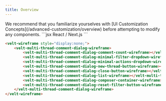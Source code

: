 ```yaml
---
title: Overview
---
```


<Note>
We recommend that you familiarize yourselves with [UI Customization Concepts](/advanced-customization/overview) before attempting to modify any components.
</Note>



<RequestExample>
```jsx React / Next.js
<VeltWireframe>
    <VeltMultiThreadCommentDialogWireframe>
        <VeltMultiThreadCommentDialogWireframe.CommentCount />
        <VeltMultiThreadCommentDialogWireframe.MinimalFilterDropdown />
        <VeltMultiThreadCommentDialogWireframe.MinimalActionsDropdown />
        <VeltMultiThreadCommentDialogWireframe.NewThreadButton />
        <VeltMultiThreadCommentDialogWireframe.CloseButton />
        <VeltMultiThreadCommentDialogWireframe.List />
        <VeltMultiThreadCommentDialogWireframe.ComposerContainer />
        <VeltMultiThreadCommentDialogWireframe.ResetFilterButton />
    </VeltMultiThreadCommentDialogWireframe>
</VeltWireframe>
```


```HTML HTML
<velt-wireframe style="display:none;">
    <velt-multi-thread-comment-dialog-wireframe>
        <velt-multi-thread-comment-dialog-comment-count-wireframe></velt-multi-thread-comment-dialog-comment-count-wireframe>
        <velt-multi-thread-comment-dialog-minimal-filter-dropdown-wireframe></velt-multi-thread-comment-dialog-minimal-filter-dropdown-wireframe>
        <velt-multi-thread-comment-dialog-minimal-actions-dropdown-wireframe></velt-multi-thread-comment-dialog-minimal-actions-dropdown-wireframe>
        <velt-multi-thread-comment-dialog-new-thread-button-wireframe></velt-multi-thread-comment-dialog-new-thread-button-wireframe>
        <velt-multi-thread-comment-dialog-close-button-wireframe></velt-multi-thread-comment-dialog-close-button-wireframe>
        <velt-multi-thread-comment-dialog-list-wireframe></velt-multi-thread-comment-dialog-list-wireframe>
        <velt-multi-thread-comment-dialog-composer-container-wireframe></velt-multi-thread-comment-dialog-composer-container-wireframe>
        <velt-multi-thread-comment-dialog-reset-filter-button-wireframe></velt-multi-thread-comment-dialog-reset-filter-button-wireframe>
    </velt-multi-thread-comment-dialog-wireframe>
</velt-wireframe>
```
</RequestExample>


